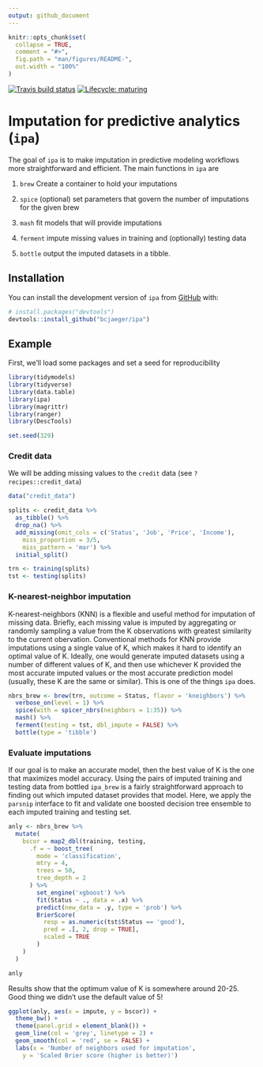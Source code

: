 ```yaml
---
output: github_document
---
```


<!-- README.md is generated from README.Rmd. Please edit that file -->

```r
knitr::opts_chunk$set(
  collapse = TRUE,
  comment = "#>",
  fig.path = "man/figures/README-",
  out.width = "100%"
)
```

<!-- badges: start -->
[![Travis build status](https://travis-ci.org/bcjaeger/ipa.svg?branch=master)](https://travis-ci.org/bcjaeger/ipa)
[![Lifecycle: maturing](https://img.shields.io/badge/lifecycle-maturing-blue.svg)](https://www.tidyverse.org/lifecycle/#maturing)
<!-- badges: end -->


# Imputation for predictive analytics (`ipa`)

<!-- Think about statistics in medicine submission -->

The goal of `ipa` is to make imputation in predictive modeling workflows more straightforward and efficient. The main functions in `ipa` are

1. `brew` Create a container to hold your imputations

2. `spice` (optional) set parameters that govern the number of imputations for the given brew

3. `mash` fit models that will provide imputations

4. `ferment` impute missing values in training and (optionally) testing data 

5. `bottle` output the imputed datasets in a tibble.



## Installation

<!-- You can install the released version of ipa from [CRAN](https://CRAN.R-project.org) with: -->

<!-- ``` r -->
<!-- install.packages("ipa") -->
<!-- ``` -->

You can install the development version of `ipa` from [GitHub](https://github.com/) with:

``` r
# install.packages("devtools")
devtools::install_github("bcjaeger/ipa")
```

## Example

First, we'll load some packages and set a seed for reproducibility

```r

library(tidymodels)
library(tidyverse)
library(data.table)
library(ipa)
library(magrittr)
library(ranger)
library(DescTools)

set.seed(329)

```

### Credit data

We will be adding missing values to the `credit` data (see `?recipes::credit_data`)

```r

data("credit_data")

splits <- credit_data %>% 
  as_tibble() %>% 
  drop_na() %>% 
  add_missing(omit_cols = c('Status', 'Job', 'Price', 'Income'), 
    miss_proportion = 3/5,
    miss_pattern = 'mar') %>% 
  initial_split()

trn <- training(splits)
tst <- testing(splits)

```


### K-nearest-neighbor imputation

K-nearest-neighbors (KNN) is a flexible and useful method for imputation of missing data. Briefly, each missing value is imputed by aggregating or randomly sampling a value from the K observations with greatest similarity to the current obervation. Conventional methods for KNN provide imputations using a single value of K, which makes it hard to identify an optimal value of K. Ideally, one would generate imputed datasets using a number of different values of K, and then use whichever K provided the most accurate imputed values or the most accurate prediction model (usually, these K are the same or similar). This is one of the things `ipa` does. 

```r

nbrs_brew <- brew(trn, outcome = Status, flavor = 'kneighbors') %>%
  verbose_on(level = 1) %>% 
  spice(with = spicer_nbrs(neighbors = 1:35)) %>% 
  mash() %>% 
  ferment(testing = tst, dbl_impute = FALSE) %>% 
  bottle(type = 'tibble')

```

### Evaluate imputations

If our goal is to make an accurate model, then the best value of K is the one that maximizes model accuracy. Using the pairs of imputed training and testing data from bottled `ipa_brew` is a fairly straightforward approach to finding out which imputed dataset provides that model. Here, we apply the `parsnip` interface to fit and validate one boosted decision tree ensemble to each imputed training and testing set. 

```r

anly <- nbrs_brew %>% 
  mutate(
    bscor = map2_dbl(training, testing, 
      .f = ~ boost_tree(
        mode = 'classification',
        mtry = 4,
        trees = 50,
        tree_depth = 2
      ) %>%
        set_engine('xgboost') %>% 
        fit(Status ~ ., data = .x) %>% 
        predict(new_data = .y, type = 'prob') %>% 
        BrierScore(
          resp = as.numeric(tst$Status == 'good'),
          pred = .[, 2, drop = TRUE],
          scaled = TRUE
        )
    )
  )

anly

```

Results show that the optimum value of K is somewhere around 20-25. Good thing we didn't use the default value of 5!

```r
      
ggplot(anly, aes(x = impute, y = bscor)) +
  theme_bw() + 
  theme(panel.grid = element_blank()) +
  geom_line(col = 'grey', linetype = 2) + 
  geom_smooth(col = 'red', se = FALSE) + 
  labs(x = 'Number of neighbors used for imputation', 
    y = 'Scaled Brier score (higher is better)')
  
  
```



